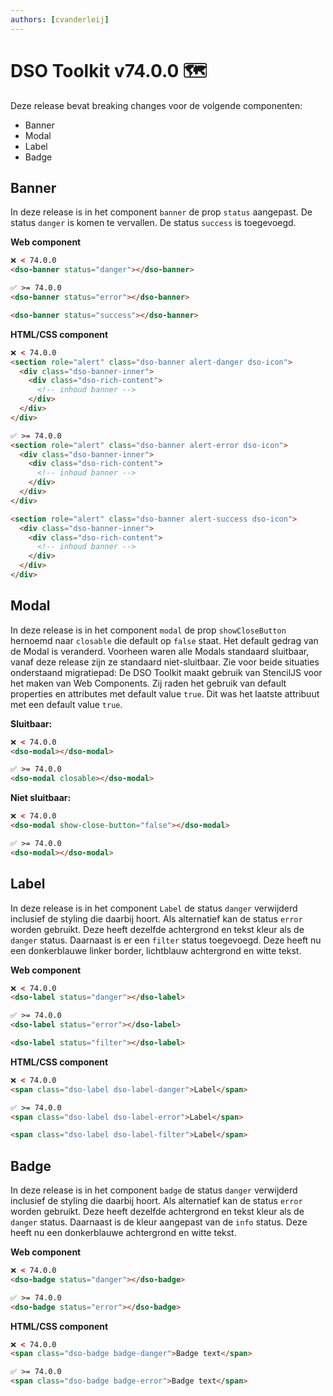 ```yaml
---
authors: [cvanderleij]
---
```


# DSO Toolkit v74.0.0 🗺️

Deze release bevat breaking changes voor de volgende componenten:

- Banner
- Modal
- Label
- Badge

<!-- truncate -->

## Banner

In deze release is in het component `banner` de prop `status` aangepast. De status `danger` is komen te vervallen. De status `success` is toegevoegd.

**Web component**

```html
❌ < 74.0.0
<dso-banner status="danger"></dso-banner>

✅ >= 74.0.0
<dso-banner status="error"></dso-banner>

<dso-banner status="success"></dso-banner>
```

**HTML/CSS component**

```html
❌ < 74.0.0
<section role="alert" class="dso-banner alert-danger dso-icon">
  <div class="dso-banner-inner">
    <div class="dso-rich-content">
      <!-- inhoud banner -->
    </div>
  </div>
</div>

✅ >= 74.0.0
<section role="alert" class="dso-banner alert-error dso-icon">
  <div class="dso-banner-inner">
    <div class="dso-rich-content">
      <!-- inhoud banner -->
    </div>
  </div>
</div>

<section role="alert" class="dso-banner alert-success dso-icon">
  <div class="dso-banner-inner">
    <div class="dso-rich-content">
      <!-- inhoud banner -->
    </div>
  </div>
</div>
```

## Modal

In deze release is in het component `modal` de prop `showCloseButton` hernoemd naar `closable` die default op `false` staat. Het default gedrag van de Modal is veranderd. Voorheen waren alle Modals standaard sluitbaar, vanaf deze release zijn ze standaard niet-sluitbaar. Zie voor beide situaties onderstaand migratiepad:
De DSO Toolkit maakt gebruik van StencilJS voor het maken van Web Components. Zij raden het gebruik van default properties en attributes met default value `true`. Dit was het laatste attribuut met een default value `true`.

**Sluitbaar:**

```html
❌ < 74.0.0
<dso-modal></dso-modal>

✅ >= 74.0.0
<dso-modal closable></dso-modal>
```

**Niet sluitbaar:**

```html
❌ < 74.0.0
<dso-modal show-close-button="false"></dso-modal>

✅ >= 74.0.0
<dso-modal></dso-modal>
```

## Label

In deze release is in het component `Label` de status `danger` verwijderd inclusief de styling die daarbij hoort. Als alternatief kan de status `error` worden gebruikt. Deze heeft dezelfde achtergrond en tekst kleur als de `danger` status. Daarnaast is er een `filter` status toegevoegd. Deze heeft nu een donkerblauwe linker border, lichtblauw achtergrond en witte tekst.

**Web component**

```html
❌ < 74.0.0
<dso-label status="danger"></dso-label>

✅ >= 74.0.0
<dso-label status="error"></dso-label>

<dso-label status="filter"></dso-label>
```

**HTML/CSS component**

```html
❌ < 74.0.0
<span class="dso-label dso-label-danger">Label</span>

✅ >= 74.0.0
<span class="dso-label dso-label-error">Label</span>

<span class="dso-label dso-label-filter">Label</span>
```

## Badge

In deze release is in het component `badge` de status `danger` verwijderd inclusief de styling die daarbij hoort.
Als alternatief kan de status `error` worden gebruikt. Deze heeft dezelfde achtergrond en tekst kleur als de
`danger` status. Daarnaast is de kleur aangepast van de `info` status. Deze heeft nu een donkerblauwe achtergrond en
witte tekst.

**Web component**

```html
❌ < 74.0.0
<dso-badge status="danger"></dso-badge>

✅ >= 74.0.0
<dso-badge status="error"></dso-badge>
```

**HTML/CSS component**

```html
❌ < 74.0.0
<span class="dso-badge badge-danger">Badge text</span>

✅ >= 74.0.0
<span class="dso-badge badge-error">Badge text</span>
```
